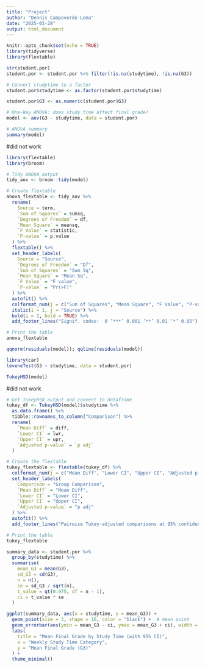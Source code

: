 ```yaml
---
title: "Project"
author: "Dennis Campoverde-Lema"
date: "2025-03-28"
output: html_document
---
```


```r
knitr::opts_chunk$set(echo = TRUE)
library(tidyverse)
library(flextable)
```


```r
str(student.por)
student.por <- student.por %>% filter(!is.na(studytime), !is.na(G3))

```


```r
# Convert studytime to a factor
student.por$studytime <- as.factor(student.por$studytime)

student.por$G3 <- as.numeric(student.por$G3)

# One-Way ANOVA: does study time affect final grade?
model <- aov(G3 ~ studytime, data = student.por)

# ANOVA summary
summary(model)

```
#did not work
```r
library(flextable)
library(broom)

# Tidy ANOVA output
tidy_aov <- broom::tidy(model)

# Create flextable
anova_flextable <- tidy_aov %>%
  rename(
    Source = term,
    `Sum of Squares` = sumsq,
    `Degrees of Freedom` = df,
    `Mean Square` = meansq,
    `F Value` = statistic,
    `P-value` = p.value
  ) %>%
  flextable() %>%
  set_header_labels(
    Source = "Source",
    `Degrees of Freedom` = "Df",
    `Sum of Squares` = "Sum Sq",
    `Mean Square` = "Mean Sq",
    `F Value` = "F value",
    `P-value` = "Pr(>F)"
  ) %>%
  autofit() %>%
  colformat_num(j = c("Sum of Squares", "Mean Square", "F Value", "P-value"), digits = 3) %>%
  italic(i = 1, j = "Source") %>%
  bold(i = 1, bold = TRUE) %>%
  add_footer_lines("Signif. codes:  0 ‘***’ 0.001 ‘**’ 0.01 ‘*’ 0.05")

# Print the table
anova_flextable

```


```r
qqnorm(residuals(model)); qqline(residuals(model))

library(car)
leveneTest(G3 ~ studytime, data = student.por)

```


```r
TukeyHSD(model)

```
#did not work
```r

# Get TukeyHSD output and convert to dataframe
tukey_df <- TukeyHSD(model)$studytime %>%
  as.data.frame() %>%
  tibble::rownames_to_column("Comparison") %>%
  rename(
    `Mean Diff` = diff,
    `Lower CI` = lwr,
    `Upper CI` = upr,
    `Adjusted p-value` = `p adj`
  )

# Create the flextable
tukey_flextable <- flextable(tukey_df) %>%
  colformat_num(j = c("Mean Diff", "Lower CI", "Upper CI", "Adjusted p-value"), digits = 3) %>%
  set_header_labels(
    Comparison = "Group Comparison",
    `Mean Diff` = "Mean Diff",
    `Lower CI` = "Lower CI",
    `Upper CI` = "Upper CI",
    `Adjusted p-value` = "p adj"
  ) %>%
  autofit() %>%
  add_footer_lines("Pairwise Tukey-adjusted comparisons at 95% confidence level")

# Print the table
tukey_flextable

```


```r
summary_data <- student.por %>%
  group_by(studytime) %>%
  summarise(
    mean_G3 = mean(G3),
    sd_G3 = sd(G3),
    n = n(),
    se = sd_G3 / sqrt(n),
    t_value = qt(0.975, df = n - 1),
    ci = t_value * se
  )

ggplot(summary_data, aes(x = studytime, y = mean_G3)) +
  geom_point(size = 3, shape = 16, color = "black") +  # mean point
  geom_errorbar(aes(ymin = mean_G3 - ci, ymax = mean_G3 + ci), width = 0.2) +
  labs(
    title = "Mean Final Grade by Study Time (with 95% CI)",
    x = "Weekly Study Time Category",
    y = "Mean Final Grade (G3)"
  ) +
  theme_minimal()

```

